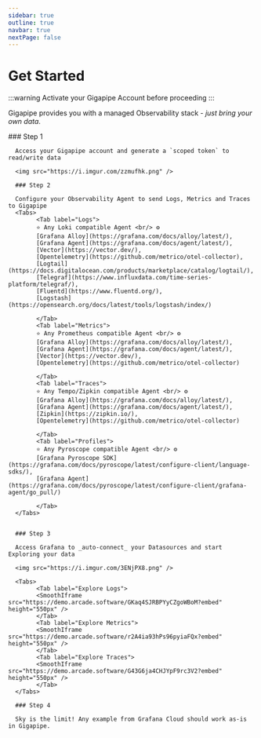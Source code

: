 ```yaml
---
sidebar: true
outline: true
navbar: true
nextPage: false
---
```




# Get Started

:::warning Activate your Gigapipe Account before proceeding
:::

Gigapipe provides you with a managed Observability stack - _just bring your own data_.

<Steps>
      ### Step 1

      Access your Gigapipe account and generate a `scoped token` to read/write data

      <img src="https://i.imgur.com/zzmufhk.png" />

      ### Step 2

      Configure your Observability Agent to send Logs, Metrics and Traces to Gigapipe
      <Tabs>
            <Tab label="Logs">
            ⭐ Any Loki compatible Agent <br/> ⚙️ 
            [Grafana Alloy](https://grafana.com/docs/alloy/latest/), 
            [Grafana Agent](https://grafana.com/docs/agent/latest/), 
            [Vector](https://vector.dev/), 
            [Opentelemetry](https://github.com/metrico/otel-collector), 
            [Logtail](https://docs.digitalocean.com/products/marketplace/catalog/logtail/), 
            [Telegraf](https://www.influxdata.com/time-series-platform/telegraf/), 
            [Fluentd](https://www.fluentd.org/), 
            [Logstash](https://opensearch.org/docs/latest/tools/logstash/index/)
            
            </Tab>
            <Tab label="Metrics">
            ⭐ Any Prometheus compatible Agent <br/> ⚙️ 
            [Grafana Alloy](https://grafana.com/docs/alloy/latest/), 
            [Grafana Agent](https://grafana.com/docs/agent/latest/), 
            [Vector](https://vector.dev/), 
            [Opentelemetry](https://github.com/metrico/otel-collector)
            
            </Tab>
            <Tab label="Traces">
            ⭐ Any Tempo/Zipkin compatible Agent <br/> ⚙️ 
            [Grafana Alloy](https://grafana.com/docs/alloy/latest/), 
            [Grafana Agent](https://grafana.com/docs/agent/latest/), 
            [Zipkin](https://zipkin.io/), 
            [Opentelemetry](https://github.com/metrico/otel-collector)
            
            </Tab>
            <Tab label="Profiles">
            ⭐ Any Pyroscope compatible Agent <br/> ⚙️ 
            [Grafana Pyroscope SDK](https://grafana.com/docs/pyroscope/latest/configure-client/language-sdks/), 
            [Grafana Agent](https://grafana.com/docs/pyroscope/latest/configure-client/grafana-agent/go_pull/) 
            
            </Tab>
      </Tabs>


      ### Step 3

      Access Grafana to _auto-connect_ your Datasources and start Exploring your data

      <img src="https://i.imgur.com/3ENjPX8.png" />

      <Tabs>
            <Tab label="Explore Logs">
            <SmoothIframe src="https://demo.arcade.software/GKaq4SJRBPYyCZgoWBoM?embed" height="550px" />
            </Tab>
            <Tab label="Explore Metrics">
            <SmoothIframe src="https://demo.arcade.software/r2A4ia93hPs96pyiaFQx?embed" height="550px" />
            </Tab>
            <Tab label="Explore Traces">
            <SmoothIframe src="https://demo.arcade.software/G43G6ja4CHJYpF9rc3V2?embed" height="550px" />
            </Tab>
      </Tabs>

      ### Step 4

      Sky is the limit! Any example from Grafana Cloud should work as-is in Gigapipe.

</Steps>

<br/>


<!--

### Custom

`@rspack/core` exports the [webpack-sources](https://github.com/webpack/webpack-sources) module through `sources`. It provides a set of classes for creating and manipulating source code fragments and source maps. When developing Rspack plugins, you can use these classes to handle and manipulate source code.

```js
import { sources } from '@rspack/core';

const { RawSource } = sources;
const source = new RawSource('console.log("Hello, world!");');
```

For detailed usage, please refer to the [webpack-sources](https://github.com/webpack/webpack-sources) documentation.

-->
